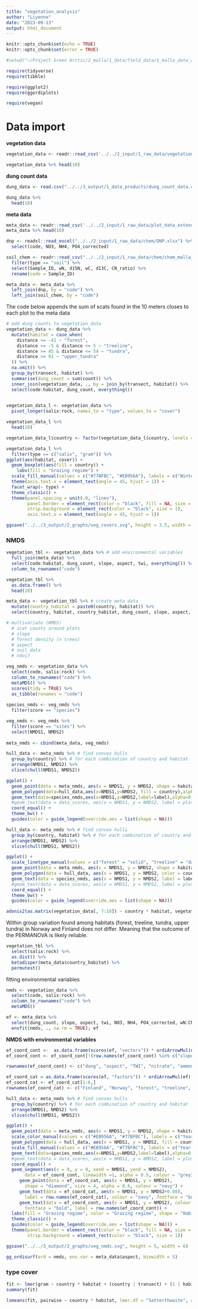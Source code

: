 ```yaml
---
title: "vegetation_analysis"
author: "Liyenne"
date: "2023-09-13"
output: html_document
---
```


```r
knitr::opts_chunk$set(echo = TRUE)
knitr::opts_chunk$set(error = TRUE)
```

```r
#setwd("~/Project Green Arctic/2_malla/1_data/field_data/1_malla_data_analysis") 

require(tidyverse)
require(tibble)

require(ggplot2)
require(ggordiplots)

require(vegan)
```

# Data import
**vegetation data**
```r
vegetation_data <- readr::read_csv('../../2_input/1_raw_data/vegetation_data_raw.csv')

vegetation_data %>% head(10)
```
**dung count data**
```r
dung_data <- read.csv("../../3_output/1_data_products/dung_count_data.csv")

dung_data %>% 
  head(10)
```

**meta data**
```r
meta_data <- readr::read_csv('../../2_input/1_raw_data/plot_data_extended.csv')
meta_data %>% head(10)

dnp <- readxl::read_excel("../../2_input/1_raw_data/chem/DNP.xlsx") %>% 
  select(code, NO3, NH4, PO4_corrected)

soil_chem <- readr::read_csv("../../2_input/1_raw_data/chem/chem_malla_soil_leaves.csv") %>% 
  filter(type == "soil") %>% 
  select(Sample_ID, wN, d15N, wC, d13C, CN_ratio) %>% 
  rename(code = Sample_ID)

meta_data <- meta_data %>% 
  left_join(dnp, by = "code") %>% 
  left_join(soil_chem, by = "code")
```

The code below appends the sum of scats found in the 10 meters closes to each plot to the meta data
```r
# add dung counts to vegetation_data
vegetation_data <- dung_data %>% 
  mutate(habitat = case_when(
    distance <= -41 ~ "forest", 
    distance >= -5 & distance <= 5 ~ "treeline", 
    distance >= 45 & distance <= 54 ~ "tundra",
    distance >= 91 ~ "upper_tundra"
  )) %>% 
  na.omit() %>% 
  group_by(transect, habitat) %>% 
  summarise(dung_count = sum(count)) %>% 
  inner_join(vegetation_data, ., by = join_by(transect, habitat)) %>% 
  select(code:habitat, dung_count, everything())
  
```

```r
vegetation_data_l <- vegetation_data %>% 
  pivot_longer(salix:rock, names_to = "type", values_to = "cover")

vegetation_data_l %>% 
  head(10)

vegetation_data_l$country <- factor(vegetation_data_l$country, levels = c("N", "F"))

vegetation_data_l %>% 
  filter(type == c("salix", "gram")) %>% 
ggplot(aes(habitat, cover)) +
  geom_boxplot(aes(fill = country)) +
    labs(fill = "Grazing regime") +
  scale_fill_manual(values = c("#77BFBC", "#EB956A"), labels = c("Winter", "Year-round")) +
  theme(axis.text.x = element_text(angle = 45, hjust = 1)) +
  facet_wrap(~ type) +
  theme_classic() +
  theme(panel.spacing = unit(.0, "lines"),
        panel.border = element_rect(color = "black", fill = NA, size = 1), 
        strip.background = element_rect(color = "black", size = 1),
        axis.text.x = element_text(angle = 45, hjust = 1))

ggsave("../../3_output/2_graphs/veg_covers.svg", height = 3.5, width = 5)
```


### NMDS
```r
vegetation_tbl <- vegetation_data %>% # add environmental variables
  full_join(meta_data) %>% 
  select(code:habitat, dung_count, slope, aspect, twi, everything()) %>% 
  column_to_rownames("code") 

vegetation_tbl %>% 
  as.data.frame() %>% 
  head(10)

meta_data <- vegetation_tbl %>% # create meta data 
  mutate(country_habitat = paste0(country, habitat)) %>% 
  select(country, habitat, country_habitat, dung_count, slope, aspect, twi, everything())
```

```r
# multivariate (NMDS)
  # scat counts around plots
  # slope
  # forest density (n trees)
  # aspect
  # soil data
  # ndvi?

veg_nmds <- vegetation_data %>% 
  select(code, salix:rock) %>% 
  column_to_rownames("code") %>% 
  metaMDS() %>% 
  scores(tidy = TRUE) %>%
  as_tibble(ronames = "code")
  
species_nmds <- veg_nmds %>% 
  filter(score == "species")

veg_nmds <- veg_nmds %>% 
  filter(score == "sites") %>% 
  select(NMDS1, NMDS2)
  
meta_nmds <- cbind(meta_data, veg_nmds)
``` 

```r
hull_data <- meta_nmds %>% # find convex hulls
  group_by(country) %>% # for each combination of country and habitat
  arrange(NMDS1, NMDS2) %>%
  slice(chull(NMDS1, NMDS2))

ggplot() + 
  geom_point(data = meta_nmds, aes(x = NMDS1, y = NMDS2, shape = habitat, colour = country),size=3) + # add the point markers
  geom_polygon(data=hull_data,aes(x=NMDS1,y=NMDS2, fill = country),alpha=0.30) +
  geom_text(data=species_nmds,aes(x=NMDS1,y=NMDS2,label=label),alpha=0.5) +  # add the species labels
  #geom_text(data = data_scores, aes(x = NMDS1, y = NMDS2, label = plot), vjust=0) +  # add the site labels
  coord_equal() +
  theme_bw() +
  guides(color = guide_legend(override.aes = list(shape = NA)))
```

```r
hull_data <- meta_nmds %>% # find convex hulls
  group_by(country, habitat) %>% # for each combination of country and habitat
  arrange(NMDS1, NMDS2) %>%
  slice(chull(NMDS1, NMDS2))

ggplot() +
  scale_linetype_manual(values = c("forest" = "solid", "treeline" = "dashed", "tundra" = "dotdash", "upper_tundra" = "dashed")) +
  geom_point(data = meta_nmds, aes(x = NMDS1, y = NMDS2, shape = habitat, colour = country), size = 3) + # add the point markers 
  geom_polygon(data = hull_data, aes(x = NMDS1, y = NMDS2, color = country, fill = country, linetype = habitat), alpha = 0.30) +
  geom_text(data = species_nmds, aes(x = NMDS1, y = NMDS2, label = label), alpha = 0.5) +  # add the species labels
  #geom_text(data = data_scores, aes(x = NMDS1, y = NMDS2, label = plot), vjust=0) +  # add the site labels
  coord_equal() +
  theme_bw() +
  guides(color = guide_legend(override.aes = list(shape = NA)))
```

```r
adonis2(as.matrix(vegetation_data[, 7:18]) ~ country * habitat, vegetation_data, permu = 999, method = "bray")
```

Within group variation found among habitats (forest, treeline, tundra, upper tundra) in Norway and Finland does not differ. Meaning that the outcome of the PERMANOVA is likely reliable. 
```r
vegetation_tbl %>% 
  select(salix:rock) %>% 
  as.dist() %>% 
  betadisper(meta_data$country_habitat) %>% 
  permutest()
```

fitting environmental variables
```r
nmds <- vegetation_data %>% 
  select(code, salix:rock) %>% 
  column_to_rownames("code") %>% 
  metaMDS()
```


```r
ef <- meta_data %>% 
  select(dung_count, slope, aspect, twi, NO3, NH4, PO4_corrected, wN:CN_ratio, country, habitat, transect) %>% 
  envfit(nmds, ., na.rm = TRUE); ef
```

**NMDS with environmental variables**
```r
ef_coord_cont <-  as.data.frame(scores(ef, "vectors")) * ordiArrowMul(ef) # map vectors in plot
ef_coord_cont <- ef_coord_cont[!(row.names(ef_coord_cont) %in% c("slope", "wN", "wC")),]

rownames(ef_coord_cont) <- c("dung", "aspect", "TWI", "nitrate", "ammonium", "phosphate", "dN15", "dC13", "C/N ratio") 

ef_coord_cat = as.data.frame(scores(ef, "factors")) * ordiArrowMul(ef) # map factors in plot
ef_coord_cat <- ef_coord_cat[1:6,]
rownames(ef_coord_cat) <- c("Finland", "Norway", "forest", "treeline", "tundra", "high tundra")

hull_data <- meta_nmds %>% # find convex hulls
  group_by(country) %>% # for each combination of country and habitat
  arrange(NMDS1, NMDS2) %>%
  slice(chull(NMDS1, NMDS2))

ggplot() + 
  geom_point(data = meta_nmds, aes(x = NMDS1, y = NMDS2, shape = habitat, colour = country),size=3) + # add the point markers
  scale_color_manual(values = c("#EB956A", "#77BFBC"), labels = c("Year-round", "Winter")) + 
  geom_polygon(data = hull_data, aes(x = NMDS1, y = NMDS2, fill = country, color = country),alpha=0.30) + 
  scale_fill_manual(values = c("#EB956A", "#77BFBC"), labels = c("Year-round", "Winter")) +
  geom_text(data=species_nmds,aes(x=NMDS1,y=NMDS2,label=label),alpha=0.5) +  # add the species labels
  #geom_text(data = data_scores, aes(x = NMDS1, y = NMDS2, label = plot), vjust=0) +  # add the site labels
  coord_equal() +
  geom_segment(aes(x = 0, y = 0, xend = NMDS1, yend = NMDS2), 
       data = ef_coord_cont, linewidth =1, alpha = 0.5, colour = "grey30") +
     geom_point(data = ef_coord_cat, aes(x = NMDS1, y = NMDS2), 
       shape = "diamond", size = 4, alpha = 0.6, colour = "navy") +
     geom_text(data = ef_coord_cat, aes(x = NMDS1, y = NMDS2+0.08), 
       label = row.names(ef_coord_cat), colour = "navy", fontface = "bold") + 
     geom_text(data = ef_coord_cont, aes(x = NMDS1, y = NMDS2), colour = "grey30", 
       fontface = "bold", label = row.names(ef_coord_cont)) + 
  labs(fill = "Grazing regime", color = "Grazing regime", shape = "Habitat") +
  theme_classic() +
  guides(color = guide_legend(override.aes = list(shape = NA))) +
  theme(panel.border = element_rect(color = "black", fill = NA, size = 1), 
        strip.background = element_rect(color = "black", size = 1))

ggsave("../../3_output/2_graphs/veg_nmds.svg", height = 5, width = 6)
```

```r
gg_ordisurf(ord = nmds, env.var = meta_data$aspect, binwidth = 5)
```

### type cover
```r
fit <- lmer(gram ~ country * habitat + (country | transect) + (1 | habitat), data = vegetation_data) 
summary(fit)

lsmeans(fit, pairwise ~ country * habitat, lmer.df = "Satterthwaite", adjust = "tukey")$contrasts
```
 


